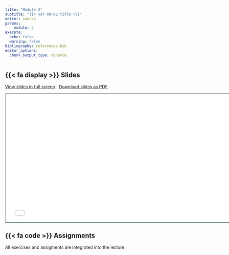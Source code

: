 ```yaml
---
title: "Module 2"
subtitle: "{{< var md-02.title >}}"
editor: source
params:
    module: 2
execute: 
  echo: false
  warning: false
bibliography: references.bib
editor_options: 
  chunk_output_type: console
---
```


## {{< fa display >}} Slides

[View slides in full screen](../slides/lec-02-washr.html) | [Download slides as PDF](https://github.com/fairdatapub-washcentre/website/raw/main/slides/lec-01-welcome.pdf)

```{=html}
<iframe class="slide-deck" src="../slides/lec-02-washr.html" height="420" width="747" style="border: 1px solid #123233;"></iframe>
```

## {{< fa code >}} Assignments

All exercises and assigments are integrated into the lecture.

